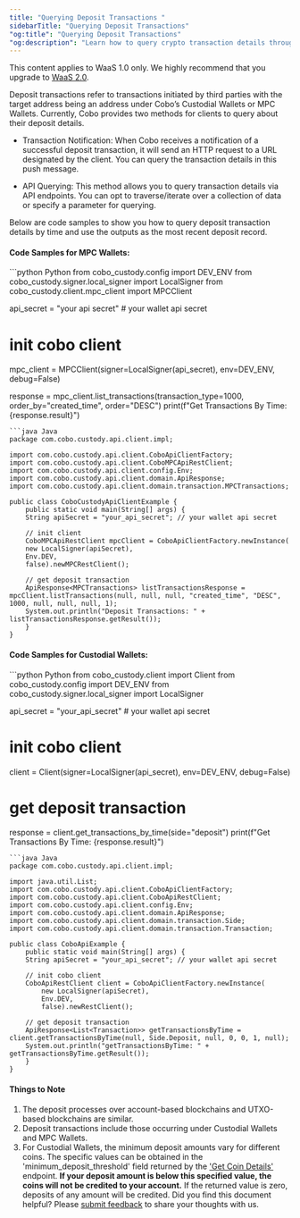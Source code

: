 ```yaml
---
title: "Querying Deposit Transactions "
sidebarTitle: "Querying Deposit Transactions"
"og:title": "Querying Deposit Transactions"
"og:description": "Learn how to query crypto transaction details through API callbacks and API endpoints. Explore code samples in Python, Java, and more. "
---
```

<Note>This content applies to WaaS 1.0 only. We highly recommend that you upgrade to [WaaS 2.0](/v2/guides/overview/introduction).</Note>

Deposit transactions refer to transactions initiated by third parties with the target address being an address under Cobo’s Custodial Wallets or MPC Wallets.
Currently, Cobo provides two methods for clients to query about their deposit details.

- Transaction Notification: When Cobo receives a notification of a successful deposit transaction, it will send an HTTP request to a URL designated by the client.
You can query the transaction details in this push message.

- API Querying: This method allows you to query transaction details via API endpoints.
You can opt to traverse/iterate over a collection of data or specify a parameter for querying.

Below are code samples to show you how to query deposit transaction details by time and use the outputs as the most recent deposit record.

#### Code Samples for MPC Wallets:


<CodeGroup>
```python Python
from cobo_custody.config import DEV_ENV
from cobo_custody.signer.local_signer import LocalSigner
from cobo_custody.client.mpc_client import MPCClient

api_secret = "your api secret"  # your wallet api secret

# init cobo client
mpc_client = MPCClient(signer=LocalSigner(api_secret), env=DEV_ENV, debug=False)

response = mpc_client.list_transactions(transaction_type=1000, order_by="created_time", order="DESC")
print(f"Get Transactions By Time: {response.result}")

```
```java Java
package com.cobo.custody.api.client.impl;

import com.cobo.custody.api.client.CoboApiClientFactory;
import com.cobo.custody.api.client.CoboMPCApiRestClient;
import com.cobo.custody.api.client.config.Env;
import com.cobo.custody.api.client.domain.ApiResponse;
import com.cobo.custody.api.client.domain.transaction.MPCTransactions;

public class CobоCustodyApiClientExample {
    public static void main(String[] args) {
    String apiSecret = "your_api_secret"; // your wallet api secret

    // init client
    CoboMPCApiRestClient mpcClient = CoboApiClientFactory.newInstance(
    new LocalSigner(apiSecret),
    Env.DEV,
    false).newMPCRestClient();

    // get deposit transaction
    ApiResponse<MPCTransactions> listTransactionsResponse = mpcClient.listTransactions(null, null, null, "created_time", "DESC", 1000, null, null, null, 1);
    System.out.println("Deposit Transactions: " + listTransactionsResponse.getResult());
    }
}

```
</CodeGroup>

#### Code Samples for Custodial Wallets:
<CodeGroup>
```python Python
from cobo_custody.client import Client
from cobo_custody.config import DEV_ENV
from cobo_custody.signer.local_signer import LocalSigner

api_secret = "your_api_secret"  # your wallet api secret
# init cobo client
client = Client(signer=LocalSigner(api_secret), env=DEV_ENV, debug=False)

# get deposit transaction
response = client.get_transactions_by_time(side="deposit")
print(f"Get Transactions By Time: {response.result}")

```
```java Java
package com.cobo.custody.api.client.impl;

import java.util.List;
import com.cobo.custody.api.client.CoboApiClientFactory;
import com.cobo.custody.api.client.CoboApiRestClient;
import com.cobo.custody.api.client.config.Env;
import com.cobo.custody.api.client.domain.ApiResponse;
import com.cobo.custody.api.client.domain.transaction.Side;
import com.cobo.custody.api.client.domain.transaction.Transaction;

public class CoboApiExample {
    public static void main(String[] args) {
    String apiSecret = "your_api_secret"; // your wallet api secret

    // init cobo client
    CoboApiRestClient client = CoboApiClientFactory.newInstance(
        new LocalSigner(apiSecret),
        Env.DEV,
        false).newRestClient();

    // get deposit transaction
    ApiResponse<List<Transaction>> getTransactionsByTime = client.getTransactionsByTime(null, Side.Deposit, null, 0, 0, 1, null);
    System.out.println("getTransactionsByTime: " + getTransactionsByTime.getResult());
    }
}

```
</CodeGroup>

#### Things to Note

1. The deposit processes over account-based blockchains and UTXO-based blockchains are similar.
2. Deposit transactions include those occurring under Custodial Wallets and MPC Wallets.
3. For Custodial Wallets, the minimum deposit amounts vary for different coins.
The specific values can be obtained in the 'minimum_deposit_threshold' field returned by the ['Get Coin Details'](/v1/api-references/custody-wallet/coin_info) endpoint.
**If your deposit amount is below this specified value, the coins will not be credited to your account.**
If the returned value is zero, deposits of any amount will be credited.
<Tip>Did you find this document helpful? Please [submit feedback](https://forms.zohopublic.com/cobo/form/DocumentFeedbackForm/formperma/QvLOhxJv1_JMsJ-1dleZ8Itb_7rzN-LtgvsDdxosoVI) to share your thoughts with us.</Tip>